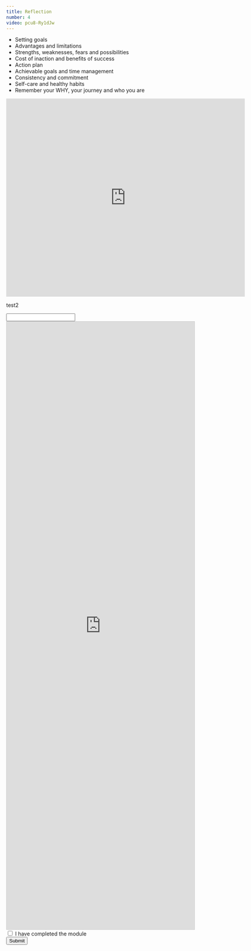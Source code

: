 ```yaml
---
title: Reflection
number: 4
video: pcu8-Ry1dJw
---
```


- Setting goals
- Advantages and limitations
- Strengths, weaknesses, fears and possibilities
- Cost of inaction and benefits of success
- Action plan
- Achievable goals and time management
- Consistency and commitment
- Self-care and healthy habits
- Remember your WHY, your journey and who you are

<iframe src="https://docs.google.com/forms/d/e/1FAIpQLSe7OipTLIyptELd3yNhToOnI2pNWelbcy8mogsYXGLRdkOrBQ/viewform?embedded=true" width="640" height="532" frameborder="0" marginheight="0" marginwidth="0">Loading…</iframe>

<div>
<p>test2</p>
<input type="text" id="name" name="name"/>
</div>

<script src="https://static.airtable.com/js/embed/embed_snippet_v1.js"></script><iframe class="airtable-embed airtable-dynamic-height" src="https://airtable.com/embed/shrHpNJIISShCrYwt?backgroundColor=gray" frameborder="0" onmousewheel="" width="100%" height="1632" style="background: transparent; border: 1px solid #ccc;"></iframe>

<div class="p-2">
    <form onsubmit="return handleData()" method="post" action="https://postman-echo.com/post">
        <div>
            <input type="checkbox" name="send_newsletter" id="send_newsletter" />
            <label for="send_newsletter">I have completed the module</label>
        </div>
        <div>
            <input type="submit" name="submit" value="Submit"/>
        </div>
    </form>
</div>